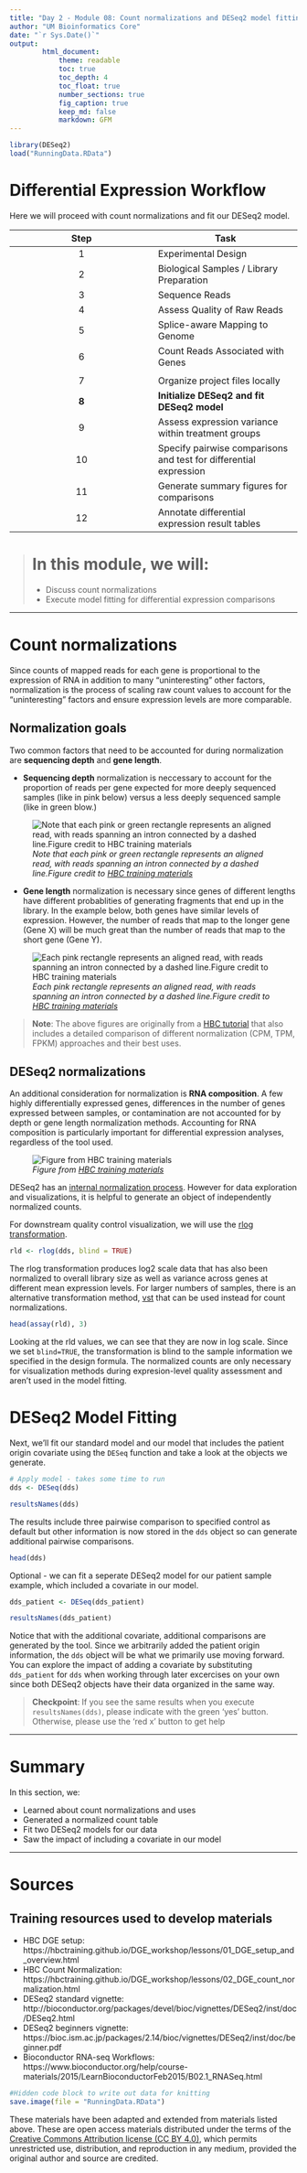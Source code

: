 ```yaml
---
title: "Day 2 - Module 08: Count normalizations and DESeq2 model fitting"
author: "UM Bioinformatics Core"
date: "`r Sys.Date()`"
output:
        html_document:
            theme: readable
            toc: true
            toc_depth: 4
            toc_float: true
            number_sections: true
            fig_caption: true
            keep_md: false
            markdown: GFM
---
```


<!--- Allow the page to be wider --->
<style>
    body .main-container {
        max-width: 1200px;
    }
</style>


```r
library(DESeq2)
load("RunningData.RData")
```


# Differential Expression Workflow

Here we will proceed with count normalizations and fit our DESeq2 model.

| Step | Task |
| :--: | ---- |
| 1 | Experimental Design |
| 2 | Biological Samples / Library Preparation |
| 3 | Sequence Reads |
| 4 | Assess Quality of Raw Reads |
| 5 | Splice-aware Mapping to Genome |
| 6 | Count Reads Associated with Genes |
| | |
| 7 | Organize project files locally |
| **8** | **Initialize DESeq2 and fit DESeq2 model** |
| 9 | Assess expression variance within treatment groups |
| 10 | Specify pairwise comparisons and test for differential expression |
| 11 | Generate summary figures for comparisons |
| 12 | Annotate differential expression result tables |


> # In this module, we will:    
> * Discuss count normalizations
> * Execute model fitting for differential expression comparisons

---

# Count normalizations

Since counts of mapped reads for each gene is proportional to the expression of RNA in addition to many “uninteresting” other factors, normalization is the process of scaling raw count values to account for the “uninteresting” factors and ensure expression levels are more comparable.

## Normalization goals

Two common factors that need to be accounted for during normalization are **sequencing depth** and **gene length**.    

* **Sequencing depth** normalization is neccessary to account for the proportion of reads per gene expected for more deeply sequenced samples (like in pink below) versus a less deeply sequenced sample (like in green blow.)    

![*Note that each pink or green rectangle represents an aligned read, with reads spanning an intron connected by a dashed line.Figure credit to [HBC  training materials](https://hbctraining.github.io/DGE_workshop/lessons/02_DGE_count_normalization.html)*](./images/normalization_methods_depth.png)    

    
* **Gene length** normalization is necessary since genes of different lengths have different probablities of generating fragments that end up in the library. In the example below, both genes have similar levels of expression. However, the number of reads that map to the longer gene (Gene X) will be much great than the number of reads that map to the short gene (Gene Y).    

![*Each pink rectangle represents an aligned read, with reads spanning an intron connected by a dashed line.Figure credit to [HBC  training materials](https://hbctraining.github.io/DGE_workshop/lessons/02_DGE_count_normalization.html)*](./images/normalization_methods_length.png)      
    
> **Note**: The above figures are originally from a [HBC  tutorial](https://hbctraining.github.io/DGE_workshop/lessons/02_DGE_count_normalization.html) that also includes a detailed comparison of different normalization (CPM, TPM, FPKM) approaches and their best uses.

## DESeq2 normalizations

An additional consideration for normalization is **RNA composition**. A few highly differentially expressed genes, differences in the number of genes expressed between samples, or contamination are not accounted for by depth or gene length normalization methods. Accounting for RNA composition is particularly important for differential expression analyses, regardless of the tool used.

![*Figure from [HBC  training materials](https://hbctraining.github.io/DGE_workshop/lessons/02_DGE_count_normalization.html)*](./images/normalization_methods_composition.png)

    
DESeq2 has an [internal normalization process](https://genomebiology.biomedcentral.com/articles/10.1186/gb-2010-11-10-r106). However for data exploration and visualizations, it is helpful to generate an object of independently normalized counts.

For downstream quality control visualization, we will use the [rlog transformation](http://bioconductor.org/packages/devel/bioc/vignettes/DESeq2/inst/doc/DESeq2.html#count-data-transformations).


```r
rld <- rlog(dds, blind = TRUE)
```

The rlog transformation produces log2 scale data that has also been normalized to overall library size as well as variance across genes at different mean expression levels. For larger numbers of samples, there is an alternative transformation method, [vst](http://www.bioconductor.org/packages/release/bioc/vignettes/DESeq2/inst/doc/DESeq2.html#count-data-transformations) that can be used instead for count normalizations. 


```r
head(assay(rld), 3)
```

Looking at the rld values, we can see that they are now in log scale. Since we set `blind=TRUE`, the transformation is blind to the sample information we specified in the design formula. The normalized counts are only necessary for visualization methods during expresion-level quality assessment and aren't used in the model fitting. 

# DESeq2 Model Fitting

Next, we'll fit our standard model and our model that includes the patient origin covariate using the `DESeq` function and take a look at the objects we generate. 
```r
# Apply model - takes some time to run
dds <- DESeq(dds)
```
```r
resultsNames(dds)
```

The results include three pairwise comparison to specified control as default but other information is now stored in the `dds` object so can generate additional pairwise comparisons.

```r
head(dds)
```

Optional - we can fit a seperate DESeq2 model for our patient sample example, which included a covariate in our model. 
```r
dds_patient <- DESeq(dds_patient)
```
```r
resultsNames(dds_patient)
```

Notice that with the additional covariate, additional comparisons are generated by the tool. Since we arbitrarily added the patient origin information, the `dds` object will be what we primarily use moving forward. You can explore the impact of adding a covariate by substituting `dds_patient` for `dds` when working through later excercises on your own since both DESeq2 objects have their data organized in the same way.

> **Checkpoint**: If you see the same results when you execute `resultsNames(dds)`, please indicate with the green 'yes' button. Otherwise, please use the 'red x' button to get help


---

# Summary 

In this section, we:   

* Learned about count normalizations and uses    
* Generated a normalized count table   
* Fit two DESeq2 models for our data   
* Saw the impact of including a covariate in our model  

---

# Sources
## Training resources used to develop materials
* HBC DGE setup: https://hbctraining.github.io/DGE_workshop/lessons/01_DGE_setup_and_overview.html
* HBC Count Normalization: https://hbctraining.github.io/DGE_workshop/lessons/02_DGE_count_normalization.html
* DESeq2 standard vignette: http://bioconductor.org/packages/devel/bioc/vignettes/DESeq2/inst/doc/DESeq2.html
* DESeq2 beginners vignette: https://bioc.ism.ac.jp/packages/2.14/bioc/vignettes/DESeq2/inst/doc/beginner.pdf
* Bioconductor RNA-seq Workflows: https://www.bioconductor.org/help/course-materials/2015/LearnBioconductorFeb2015/B02.1_RNASeq.html



```r
#Hidden code block to write out data for knitting
save.image(file = "RunningData.RData")
```


These materials have been adapted and extended from materials listed above. These are open access materials distributed under the terms of the [Creative Commons Attribution license (CC BY 4.0)](http://creativecommons.org/licenses/by/4.0/), which permits unrestricted use, distribution, and reproduction in any medium, provided the original author and source are credited.
